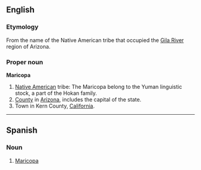 == English ==
=== Etymology ===
From the name of the Native American tribe that occupied the [[Gila River]] region of Arizona. 

=== Proper noun ===
'''Maricopa'''

#[[Native American]] tribe: The Maricopa belong to the Yuman linguistic stock, a part of the Hokan family.
#[[County]] in [[Arizona]], includes the capital of the state.
#Town in Kern County, [[California]].

----

==Spanish==
===Noun===<!-- proper noun in spanish? capitalised in spanish? -->

# [[Maricopa]]